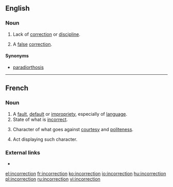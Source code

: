 ==English==

===Noun===
{{en-noun}}

# Lack of [[correction]] or [[discipline]].
# {{context|neologism|lang=en}} A [[false]] [[correction]].

====Synonyms====
* {{sense|false correction}} [[paradiorthosis]]

----

==French==

===Noun===
{{fr-noun|f}}

# A [[fault]], [[default]] or [[impropriety]], especially of [[language]].
# State of what is [[incorrect]].
# {{context|dated|lang=fr}} Character of what goes against [[courtesy]] and [[politeness]].
# {{context|dated|lang=fr}} Act displaying such character.

===External links===
* {{R:TLFi}}

[[el:incorrection]]
[[fr:incorrection]]
[[ko:incorrection]]
[[io:incorrection]]
[[hu:incorrection]]
[[pl:incorrection]]
[[ru:incorrection]]
[[vi:incorrection]]